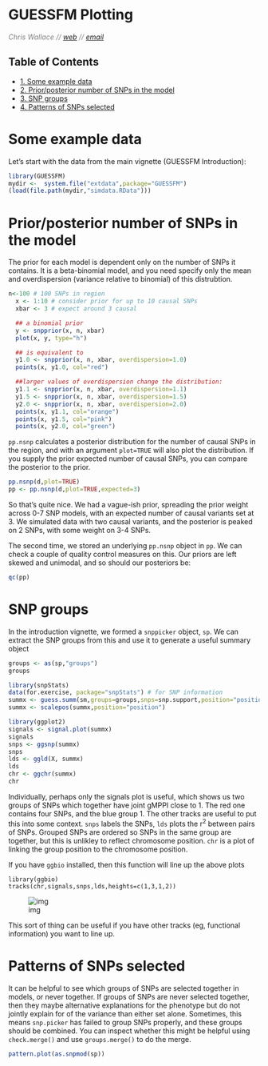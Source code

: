 <!--
%\VignetteEngine{knitr}
%\VignetteIndexEntry{GUESSFM Plotting}
-->
<h1>GUESSFM Plotting</h1>
<font color="grey">
*Chris Wallace // [web](http://www-gene.cimr.cam.ac.uk/staff/wallace) // [email](mailto:chris.wallace at cimr.cam.ac.uk)*  
</font>

<div id="table-of-contents">
<h2>Table of Contents</h2>
<div id="text-table-of-contents">
<ul>
<li><a href="#orgheadline1">1. Some example data</a></li>
<li><a href="#orgheadline2">2. Prior/posterior number of SNPs in the model</a></li>
<li><a href="#orgheadline3">3. SNP groups</a></li>
<li><a href="#orgheadline4">4. Patterns of SNPs selected</a></li>
</ul>
</div>
</div>

# Some example data

Let's start with the data from the main vignette (GUESSFM Introduction):

```r
library(GUESSFM)
mydir <-  system.file("extdata",package="GUESSFM")
(load(file.path(mydir,"simdata.RData")))
```

# Prior/posterior number of SNPs in the model

The prior for each model is dependent only on the number of SNPs it contains.  It is a beta-binomial model, and you need specify only the mean and overdispersion (variance relative to binomial) of this distrubtion.

```r
n<-100 # 100 SNPs in region
  x <- 1:10 # consider prior for up to 10 causal SNPs
  xbar <- 3 # expect around 3 causal

  ## a binomial prior
  y <- snpprior(x, n, xbar)
  plot(x, y, type="h")

  ## is equivalent to
  y1.0 <- snpprior(x, n, xbar, overdispersion=1.0)
  points(x, y1.0, col="red")

  ##larger values of overdispersion change the distribution:
  y1.1 <- snpprior(x, n, xbar, overdispersion=1.1)
  y1.5 <- snpprior(x, n, xbar, overdispersion=1.5)
  y2.0 <- snpprior(x, n, xbar, overdispersion=2.0)
  points(x, y1.1, col="orange")
  points(x, y1.5, col="pink")
  points(x, y2.0, col="green")
```

`pp.nsnp` calculates a posterior distribution for the number of causal SNPs in the region, and with an argument `plot=TRUE` will also plot the distribution.  If you supply the prior expected number of causal SNPs, you can compare the posterior to the prior.

```r
pp.nsnp(d,plot=TRUE)
pp <- pp.nsnp(d,plot=TRUE,expected=3)
```

So that's quite nice.  We had a vague-ish prior, spreading the prior weight across 0-7 SNP models, with an expected number of causal variants set at 3.  We simulated data with two causal variants, and the posterior is peaked on 2 SNPs, with some weight on 3-4 SNPs.

The second time, we stored an underlying `pp.nsnp` object in `pp`.  We can check a couple of quality control measures on this.  Our priors are left skewed and unimodal, and so should our posteriors be:

```r
qc(pp)
```

# SNP groups

In the introduction vignette, we formed a `snppicker` object, `sp`.  We can extract the SNP groups from this and use it to generate a useful summary object

```r
groups <- as(sp,"groups")
groups

library(snpStats)
data(for.exercise, package="snpStats") # for SNP information
summx <- guess.summ(sm,groups=groups,snps=snp.support,position="position")
summx <- scalepos(summx,position="position")

library(ggplot2)
signals <- signal.plot(summx)
signals
snps <- ggsnp(summx)
snps
lds <- ggld(X, summx)
lds
chr <- ggchr(summx)
chr
```

Individually, perhaps only the signals plot is useful, which shows us two groups of SNPs which together have joint gMPPI close to 1.  The red one contains four SNPs, and the blue group 1.  The other tracks are useful to put this into some context.   `snps` labels the SNPs, `lds` plots the r<sup>2</sup> between pairs of SNPs.  Grouped SNPs are ordered so SNPs in the same group are together, but this is unlikley to reflect chromosome position.  `chr` is a plot of linking the group position to the chromosome position. 

If you have `ggbio` installed, then this function will line up the above plots

    library(ggbio)
    tracks(chr,signals,snps,lds,heights=c(1,3,1,2))

![img](summx-tracks.jpg)

This sort of thing can be useful if you have other tracks (eg, functional information) you want to line up.

# Patterns of SNPs selected

It can be helpful to see which groups of SNPs are selected together in
models, or never together.  If groups of SNPs are never selected
together, then they maybe alternative explanations for the phenotype
but do not jointly explain for of the variance than either set alone.
Sometimes, this means `snp.picker` has failed to group SNPs properly,
and these groups should be combined.  You can inspect whether this
might be helpful using `check.merge()` and use `groups.merge()` to do
the merge.

```r
pattern.plot(as.snpmod(sp))
```
